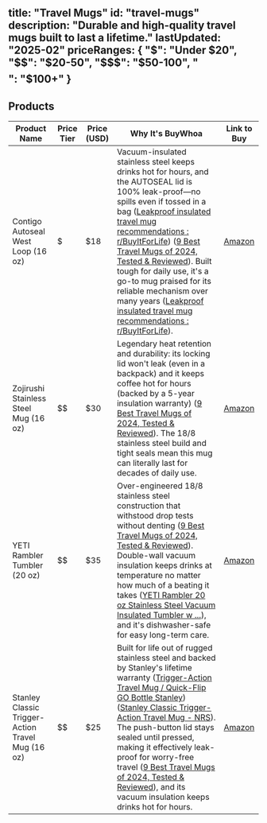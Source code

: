 title: "Travel Mugs"
id: "travel-mugs"
description: "Durable and high-quality travel mugs built to last a lifetime."
lastUpdated: "2025-02"
priceRanges: {
  "$": "Under $20",
  "$$": "$20-50",
  "$$$": "$50-100",
  "$$$$": "$100+"
}
---

## Products

| Product Name | Price Tier | Price (USD) | Why It's BuyWhoa | Link to Buy |
|--------------|------------|-------------|------------------|-------------|
| Contigo Autoseal West Loop (16 oz) | $ | $18 | Vacuum-insulated stainless steel keeps drinks hot for hours, and the AUTOSEAL lid is 100% leak-proof—no spills even if tossed in a bag ([Leakproof insulated travel mug recommendations : r/BuyItForLife](https://www.reddit.com/r/BuyItForLife/comments/1hgy4mr/leakproof_insulated_travel_mug_recommendations/#:~:text=Contigo%20make%20excellent%20mugs,a%20great%20job%20of%20insulating)) ([9 Best Travel Mugs of 2024, Tested & Reviewed](https://www.goodhousekeeping.com/travel-products/g785/best-travel-coffee-mugs/#:~:text=Stanley%20Classic%20Trigger%20Action%20Travel,the%20button%20down%20while%20sipping)). Built tough for daily use, it's a go-to mug praised for its reliable mechanism over many years ([Leakproof insulated travel mug recommendations : r/BuyItForLife](https://www.reddit.com/r/BuyItForLife/comments/1hgy4mr/leakproof_insulated_travel_mug_recommendations/#:~:text=Contigo%20make%20excellent%20mugs,a%20great%20job%20of%20insulating)). | [Amazon](https://www.amazon.com/dp/B00KR9OQGS?tag=buywhoa-20) |
| Zojirushi Stainless Steel Mug (16 oz) | $$ | $30 | Legendary heat retention and durability: its locking lid won't leak (even in a backpack) and it keeps coffee hot for hours (backed by a 5-year insulation warranty) ([9 Best Travel Mugs of 2024, Tested & Reviewed](https://www.goodhousekeeping.com/travel-products/g785/best-travel-coffee-mugs/#:~:text=Zojirushi%27s%20travel%20mug%20with%20a,large%20enough%20to%20handle%20big)). The 18/8 stainless steel build and tight seals mean this mug can literally last for decades of daily use. | [Amazon](https://www.amazon.com/dp/B00CHOUI86?tag=buywhoa-20) |
| YETI Rambler Tumbler (20 oz) | $$ | $35 | Over-engineered 18/8 stainless steel construction that withstood drop tests without denting ([9 Best Travel Mugs of 2024, Tested & Reviewed](https://www.goodhousekeeping.com/travel-products/g785/best-travel-coffee-mugs/#:~:text=The%20Yeti%20Rambler%20Stackable%20Cup,you%20can%20even%20customize%20your)). Double-wall vacuum insulation keeps drinks at temperature no matter how much of a beating it takes ([YETI Rambler 20 oz Stainless Steel Vacuum Insulated Tumbler w ...](https://www.pacifiko.com/compras-en-linea/yeti-rambler-20-oz-stainless-steel-vacuum-insulated-tumbler-w-magslider-lid-color-black-tamano-1-count-pack-of-1&pid=MGM1NDFkMD?srsltid=AfmBOoq0szTJ434A5m0JRWEmVc5Ky3titTuyuGTjqbgg9EPz0BZnStG5#:~:text=YETI%20Rambler%2020%20oz%20Stainless,a%20beating%20this%20cup%20takes)), and it's dishwasher-safe for easy long-term care. | [Amazon](https://www.amazon.com/dp/B073WJMKHN?tag=buywhoa-20) |
| Stanley Classic Trigger-Action Travel Mug (16 oz) | $$ | $25 | Built for life out of rugged stainless steel and backed by Stanley's lifetime warranty ([Trigger-Action Travel Mug / Quick-Flip GO Bottle Stanley](https://thehardwareconnection.com/trigger-action-travel-mug-quick-flip-go-bottle-stanley/#:~:text=Stanley%20thehardwareconnection,for%20specific%20uses%20and)) ([Stanley Classic Trigger-Action Travel Mug - NRS](https://www.nrs.com/stanley-trigger-action-travel-mug/pc3y?srsltid=AfmBOore7N7ZnUdAuMHxeAbxZuj52gr91kbEBmp_aNz17WTmazDO7T0w#:~:text=Stanley%20Classic%20Trigger,top%20%E2%86%91)). The push-button lid stays sealed until pressed, making it effectively leak-proof for worry-free travel ([9 Best Travel Mugs of 2024, Tested & Reviewed](https://www.goodhousekeeping.com/travel-products/g785/best-travel-coffee-mugs/#:~:text=Stanley%20Classic%20Trigger%20Action%20Travel,the%20button%20down%20while%20sipping)), and its vacuum insulation keeps drinks hot for hours. | [Amazon](https://www.amazon.com/dp/B097ZNJZM2?tag=buywhoa-20) |